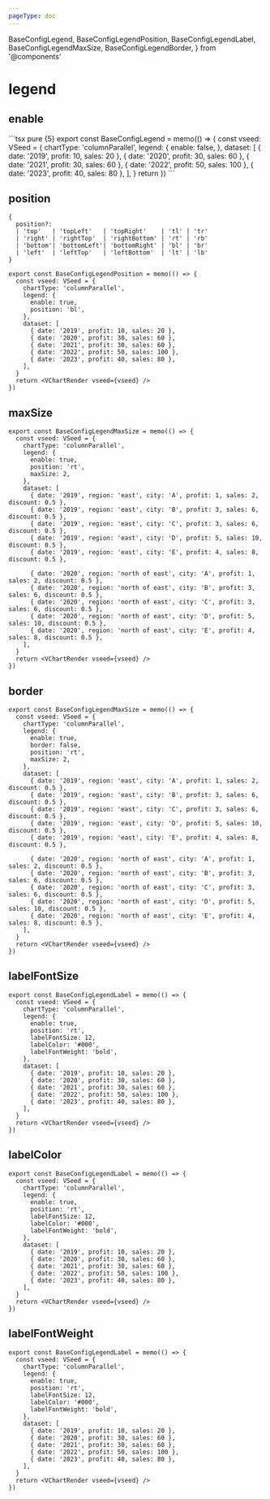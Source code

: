 ```yaml
---
pageType: doc
---
```


  BaseConfigLegend,
  BaseConfigLegendPosition,
  BaseConfigLegendLabel,
  BaseConfigLegendMaxSize,
  BaseConfigLegendBorder,
} from '@components'

# legend

## enable

<BaseConfigLegend />
```tsx pure {5}
export const BaseConfigLegend = memo(() => {
  const vseed: VSeed = {
    chartType: 'columnParallel',
    legend: {
      enable: false,
    },
    dataset: [
      { date: '2019', profit: 10, sales: 20 },
      { date: '2020', profit: 30, sales: 60 },
      { date: '2021', profit: 30, sales: 60 },
      { date: '2022', profit: 50, sales: 100 },
      { date: '2023', profit: 40, sales: 80 },
    ],
  }
  return <VChartRender vseed={vseed} />
})
```

## position

<BaseConfigLegendPosition />

```tsx pure {3-6}
{
  position?:
  | 'top'   | 'topLeft'   | 'topRight'    | 'tl' | 'tr'
  | 'right' | 'rightTop'  | 'rightBottom' | 'rt' | 'rb'
  | 'bottom'| 'bottomLeft'| 'bottomRight' | 'bl' | 'br'
  | 'left'  | 'leftTop'   | 'leftBottom'  | 'lt' | 'lb'
}
```

```tsx pure {6}
export const BaseConfigLegendPosition = memo(() => {
  const vseed: VSeed = {
    chartType: 'columnParallel',
    legend: {
      enable: true,
      position: 'bl',
    },
    dataset: [
      { date: '2019', profit: 10, sales: 20 },
      { date: '2020', profit: 30, sales: 60 },
      { date: '2021', profit: 30, sales: 60 },
      { date: '2022', profit: 50, sales: 100 },
      { date: '2023', profit: 40, sales: 80 },
    ],
  }
  return <VChartRender vseed={vseed} />
})
```

## maxSize

<BaseConfigLegendMaxSize />

```tsx pure
export const BaseConfigLegendMaxSize = memo(() => {
  const vseed: VSeed = {
    chartType: 'columnParallel',
    legend: {
      enable: true,
      position: 'rt',
      maxSize: 2,
    },
    dataset: [
      { date: '2019', region: 'east', city: 'A', profit: 1, sales: 2, discount: 0.5 },
      { date: '2019', region: 'east', city: 'B', profit: 3, sales: 6, discount: 0.5 },
      { date: '2019', region: 'east', city: 'C', profit: 3, sales: 6, discount: 0.5 },
      { date: '2019', region: 'east', city: 'D', profit: 5, sales: 10, discount: 0.5 },
      { date: '2019', region: 'east', city: 'E', profit: 4, sales: 8, discount: 0.5 },

      { date: '2020', region: 'north of east', city: 'A', profit: 1, sales: 2, discount: 0.5 },
      { date: '2020', region: 'north of east', city: 'B', profit: 3, sales: 6, discount: 0.5 },
      { date: '2020', region: 'north of east', city: 'C', profit: 3, sales: 6, discount: 0.5 },
      { date: '2020', region: 'north of east', city: 'D', profit: 5, sales: 10, discount: 0.5 },
      { date: '2020', region: 'north of east', city: 'E', profit: 4, sales: 8, discount: 0.5 },
    ],
  }
  return <VChartRender vseed={vseed} />
})
```

## border

<BaseConfigLegendBorder />

```tsx pure
export const BaseConfigLegendMaxSize = memo(() => {
  const vseed: VSeed = {
    chartType: 'columnParallel',
    legend: {
      enable: true,
      border: false,
      position: 'rt',
      maxSize: 2,
    },
    dataset: [
      { date: '2019', region: 'east', city: 'A', profit: 1, sales: 2, discount: 0.5 },
      { date: '2019', region: 'east', city: 'B', profit: 3, sales: 6, discount: 0.5 },
      { date: '2019', region: 'east', city: 'C', profit: 3, sales: 6, discount: 0.5 },
      { date: '2019', region: 'east', city: 'D', profit: 5, sales: 10, discount: 0.5 },
      { date: '2019', region: 'east', city: 'E', profit: 4, sales: 8, discount: 0.5 },

      { date: '2020', region: 'north of east', city: 'A', profit: 1, sales: 2, discount: 0.5 },
      { date: '2020', region: 'north of east', city: 'B', profit: 3, sales: 6, discount: 0.5 },
      { date: '2020', region: 'north of east', city: 'C', profit: 3, sales: 6, discount: 0.5 },
      { date: '2020', region: 'north of east', city: 'D', profit: 5, sales: 10, discount: 0.5 },
      { date: '2020', region: 'north of east', city: 'E', profit: 4, sales: 8, discount: 0.5 },
    ],
  }
  return <VChartRender vseed={vseed} />
})
```

## labelFontSize

<BaseConfigLegendLabel />

```tsx pure {7}
export const BaseConfigLegendLabel = memo(() => {
  const vseed: VSeed = {
    chartType: 'columnParallel',
    legend: {
      enable: true,
      position: 'rt',
      labelFontSize: 12,
      labelColor: '#000',
      labelFontWeight: 'bold',
    },
    dataset: [
      { date: '2019', profit: 10, sales: 20 },
      { date: '2020', profit: 30, sales: 60 },
      { date: '2021', profit: 30, sales: 60 },
      { date: '2022', profit: 50, sales: 100 },
      { date: '2023', profit: 40, sales: 80 },
    ],
  }
  return <VChartRender vseed={vseed} />
})
```

## labelColor

<BaseConfigLegendLabel />

```tsx pure {8}
export const BaseConfigLegendLabel = memo(() => {
  const vseed: VSeed = {
    chartType: 'columnParallel',
    legend: {
      enable: true,
      position: 'rt',
      labelFontSize: 12,
      labelColor: '#000',
      labelFontWeight: 'bold',
    },
    dataset: [
      { date: '2019', profit: 10, sales: 20 },
      { date: '2020', profit: 30, sales: 60 },
      { date: '2021', profit: 30, sales: 60 },
      { date: '2022', profit: 50, sales: 100 },
      { date: '2023', profit: 40, sales: 80 },
    ],
  }
  return <VChartRender vseed={vseed} />
})
```

## labelFontWeight

<BaseConfigLegendLabel />

```tsx pure {9}
export const BaseConfigLegendLabel = memo(() => {
  const vseed: VSeed = {
    chartType: 'columnParallel',
    legend: {
      enable: true,
      position: 'rt',
      labelFontSize: 12,
      labelColor: '#000',
      labelFontWeight: 'bold',
    },
    dataset: [
      { date: '2019', profit: 10, sales: 20 },
      { date: '2020', profit: 30, sales: 60 },
      { date: '2021', profit: 30, sales: 60 },
      { date: '2022', profit: 50, sales: 100 },
      { date: '2023', profit: 40, sales: 80 },
    ],
  }
  return <VChartRender vseed={vseed} />
})
```
